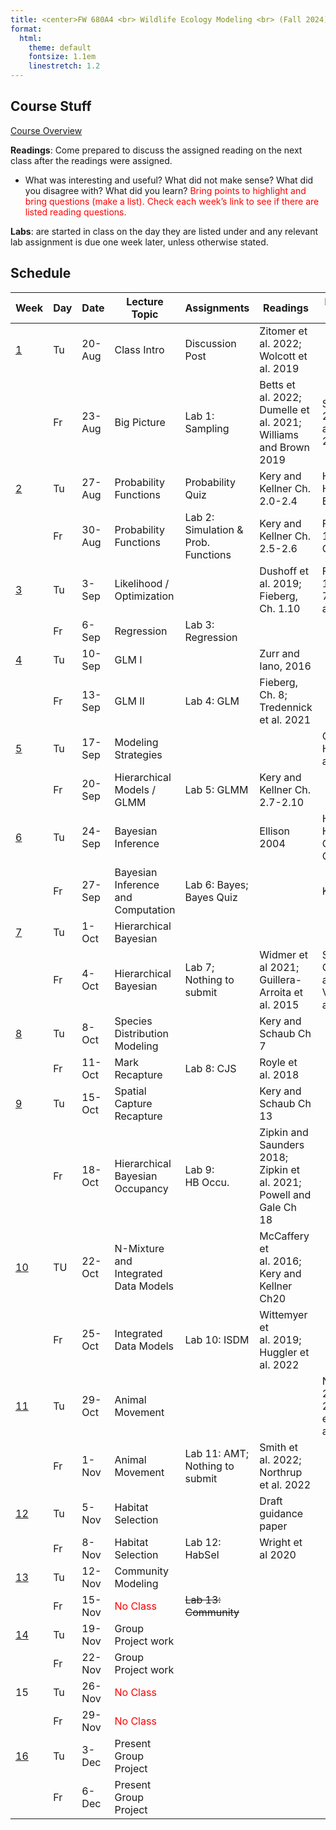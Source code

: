 ```yaml
---
title: <center>FW 680A4 <br> Wildlife Ecology Modeling <br> (Fall 2024)</center>
format:
  html: 
    theme: default
    fontsize: 1.1em
    linestretch: 1.2
---
```

## Course Stuff
```{=html}
<title>Schedule</title>
<style type="text/css">

code.r{
  font-size: 30px;
}
</style>

<a href="/FW680A4/CourseOverview.qmd">Course Overview</a></p>
```

**Readings**: Come prepared to discuss the assigned reading on the next class after the readings were assigned. 

- What was interesting and useful? What did not make sense? What did you disagree with? What did you learn? <span style="color:red">Bring points to highlight and bring questions (make a list). Check each week's link to see if there are listed reading questions.</span>

**Labs**: are started in class on the day they are listed under and any relevant lab assignment is due one week later, unless otherwise stated.

## Schedule 

Week                                  |	Day|	Date   | 	Lecture Topic                          | Assignments       |	   Readings                  |	Background Materials                           
--                                    | -- | --------  |---------------------                  | ----------------  |--------------------------     |------------------                                  
<a href="/FW680A4/week1.qmd">1</a>    | Tu | 20-Aug	 | Class Intro                             | Discussion Post   | Zitomer et al. 2022; Wolcott et al. 2019  |                                     
&nbsp;                                |	Fr | 23-Aug	 | Big Picture                             | Lab 1: Sampling   | Betts et al. 2022; Dumelle et al. 2021; Williams and Brown 2019 | Shmueli 2010; Arif and MacNeil 2022
<a href="/FW680A4/week2.qmd">2</a>    |	Tu | 27-Aug	 | Probability Functions                   | Probability Quiz  | Kery and Kellner Ch. 2.0-2.4          |   Hobbs and Hooten Ch.3; Bolker Ch. 4   
&nbsp;                                | Fr | 30-Aug	 | Probability Functions                   | Lab 2: Simulation & Prob. Functions   |   Kery and Kellner Ch. 2.5-2.6              | 	Fieberg Ch. 10; Bolker Ch. 6    
<a href="/FW680A4/week3.qmd">3</a>    |	Tu | 3-Sep	 | Likelihood / Optimization               |                   | Dushoff et al. 2019; Fieberg, Ch. 1.10    |  Fieberg Ch. 1; Bolker Ch. 7; Zurr et al. Ch. 2   
&nbsp;                                |	Fr | 6-Sep	 | Regression                              | Lab 3: Regression |                               |                                
<a href="/FW680A4/week4.qmd">4</a>    |	Tu | 10-Sep	 | GLM I                                   |                   | Zurr and Iano, 2016           |                                
&nbsp;                                |	Fr | 13-Sep	 | GLM II                                  | Lab 4: GLM        | Fieberg, Ch. 8; Tredennick et al. 2021  |                                
<a href="/FW680A4/week5.qmd">5</a>    |	Tu | 17-Sep	 | Modeling Strategies                     |                   |                               | Gelman and Hill Ch. 11 and 12              
&nbsp;                                |	Fr | 20-Sep	 | Hierarchical Models / GLMM              | Lab 5: GLMM       | Kery and Kellner Ch. 2.7-2.10 |                                
<a href="/FW680A4/week6.qmd">6</a>    |	Tu | 24-Sep	 | Bayesian Inference                      |                   | Ellison 2004                  | Hobbs and Hooten Ch.5.;Fieberg Ch. 11 & 12 
&nbsp;                                |	Fr | 27-Sep	 | Bayesian Inference and Computation      | Lab 6: Bayes; <br>Bayes Quiz  |                   |  Kurz, 2023                                
<a href="/FW680A4/week7.qmd">7</a>    |	Tu | 1-Oct	 | Hierarchical Bayesian                   |                   |                               |                                            
&nbsp;                                |	Fr | 4-Oct	 | Hierarchical Bayesian                   | Lab  7; <br>Nothing to submit | Widmer et al 2021; Guillera-Arroita et al. 2015 | Soley-Guardia et al. 2024; Valavi et al. 2021 
<a href="/FW680A4/week8.qmd">8</a>    |	Tu | 8-Oct	 | Species Distribution Modeling           |                   | Kery and Schaub Ch 7          |                                             			
&nbsp;                                |	Fr | 11-Oct	 | Mark Recapture                          | Lab 8: CJS        | Royle et al. 2018             |                                             			
<a href="/FW680A4/week9.qmd">9</a>    |	Tu | 15-Oct	 | Spatial Capture Recapture               |                   | Kery and Schaub Ch 13         |                                            
&nbsp;                                |	Fr | 18-Oct	 | Hierarchical Bayesian Occupancy         | Lab 9:<br>HB Occu.| Zipkin and Saunders 2018; Zipkin et al. 2021; Powell and Gale Ch 18  |
<a href="/FW680A4/week10.qmd">10</a>  | TU | 22-Oct  | N-Mixture and Integrated Data Models    |                   | McCaffery et al. 2016; Kery and Kellner Ch20         |                                               
&nbsp;                                | Fr | 25-Oct	 | Integrated Data Models                  | Lab 10: ISDM      | Wittemyer et al. 2019; Huggler et al. 2022                               	
<a href="/FW680A4/week11.qmd">11</a>  | Tu | 29-Oct	 | Animal Movement                         |                   |                               | Nathan et al 2008 and 2022; Signer et al 2018; and more  
&nbsp;                                | Fr | 1-Nov	 | Animal Movement                         | Lab 11: AMT; <br>Nothing to submit | Smith et al. 2022; Northrup et al. 2022|
<a href="/FW680A4/week12.qmd">12</a>  | Tu | 5-Nov	 | Habitat Selection                       |                   | Draft guidance paper          |              
&nbsp;                                | Fr | 8-Nov	 | Habitat Selection                       | Lab 12: HabSel    | Wright et al 2020             |              
<a href="/FW680A4/week13.qmd">13</a>  | Tu | 12-Nov	 | Community Modeling                      |                   |                               |              
&nbsp;                                | Fr | 15-Nov	 | <span style="color:red">No Class</span> | ~~Lab 13: Community~~ |                           |              
<a href="/FW680A4/week14.qmd">14</a>  | Tu | 19-Nov	 | Group Project work                      |                   |                               |              
&nbsp;                                | Fr | 22-Nov	 | Group Project work                      |                   |                               |              
15                                    | Tu | 26-Nov	 | <span style="color:red">No Class</span> |                   |                               |              
&nbsp;                                | Fr | 29-Nov	 | <span style="color:red">No Class</span> |                   |                               |              
<a href="/FW680A4/week16.qmd">16</a>  | Tu | 3-Dec	 | Present Group Project                   |                   |                               |              
&nbsp;                                | Fr | 6-Dec	 | Present Group Project                   |                   |                               |              
